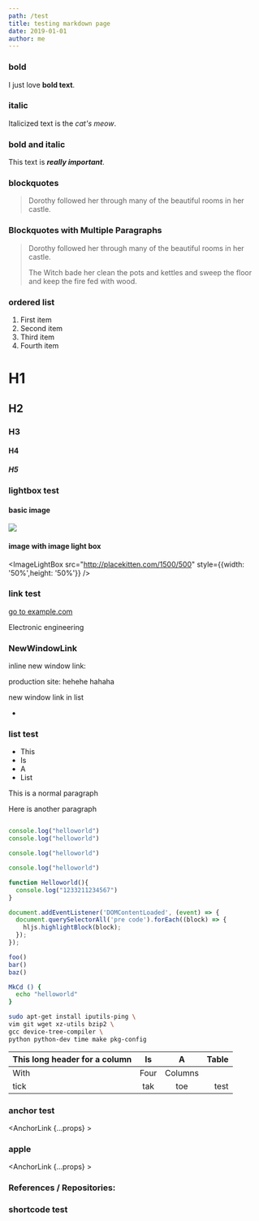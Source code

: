 ```yaml
---
path: /test
title: testing markdown page
date: 2019-01-01
author: me
---
```



### bold
I just love **bold text**.

### italic
Italicized text is the *cat's meow*.

### bold and italic
This text is ***really important***.

### blockquotes
> Dorothy followed her through many of the beautiful rooms in her castle.

### Blockquotes with Multiple Paragraphs
> Dorothy followed her through many of the beautiful rooms in her castle.
>
> The Witch bade her clean the pots and kettles and sweep the floor and keep the fire fed with wood.

### ordered list
1. First item
1. Second item
1. Third item
1. Fourth item

# H1
## H2
### H3
#### H4
##### H5

### lightbox test

#### basic image
![](//placekitten.com/100/100)
#### image with image light box
<ImageLightBox src="http://placekitten.com/1500/500" style={{width: '50%',height: '50%'}} />

### link test
[go to example.com](https://www.example.com)
<GithubLink repo_fullname="louiscklaw/travis-playlist"/>

<NewWindowLink href="//www.example.com"/>

<NewWindowLink href="https://www.ee.cityu.edu.hk/home/">Electronic engineering</NewWindowLink>

### NewWindowLink
inline new window link:

production site: <NewWindowLink href="https://louiscklaw.github.io/" /> hehehe hahaha

new window link in list

- <NewWindowLink href="https://github.com/louiscklaw/portfolio-gatsby"/>


### list test
- This
- Is
- A
- List

This is a normal paragraph

Here is another paragraph

```js

console.log("helloworld")
console.log("helloworld")

console.log("helloworld")

console.log("helloworld")

function Helloworld(){
  console.log("1233211234567")
}

document.addEventListener('DOMContentLoaded', (event) => {
  document.querySelectorAll('pre code').forEach((block) => {
    hljs.highlightBlock(block);
  });
});

```

```js highlight-line="2"
foo()
bar()
baz()
```

```bash
MkCd () {
  echo "helloworld"
}
```

```bash
sudo apt-get install iputils-ping \
vim git wget xz-utils bzip2 \
gcc device-tree-compiler \
python python-dev time make pkg-config
```

| This long header for a column |  Is   |    A    | Table |
| :---------------------------- | :---: | :-----: | ----: |
| With                          | Four  | Columns |       |
| tick                          |  tak  |   toe   |  test |

### anchor test
<AnchorLink {...props} ><h3>apple</h3></AnchorLink>
<AnchorLink {...props} ><h3>References / Repositories:</h3></AnchorLink>


### shortcode test
<TestingRedbox />

